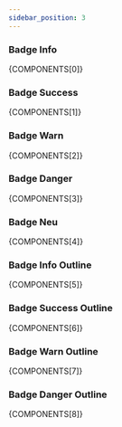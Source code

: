 ```yaml
---
sidebar_position: 3
---
```



### Badge Info

<CodePreview>{COMPONENTS[0]}</CodePreview>

### Badge Success

<CodePreview>{COMPONENTS[1]}</CodePreview>

### Badge Warn

<CodePreview>{COMPONENTS[2]}</CodePreview>

### Badge Danger

<CodePreview>{COMPONENTS[3]}</CodePreview>

### Badge Neu

<CodePreview>{COMPONENTS[4]}</CodePreview>

### Badge Info Outline

<CodePreview>{COMPONENTS[5]}</CodePreview>

### Badge Success Outline

<CodePreview>{COMPONENTS[6]}</CodePreview>

### Badge Warn Outline

<CodePreview>{COMPONENTS[7]}</CodePreview>

### Badge Danger Outline

<CodePreview>{COMPONENTS[8]}</CodePreview>
